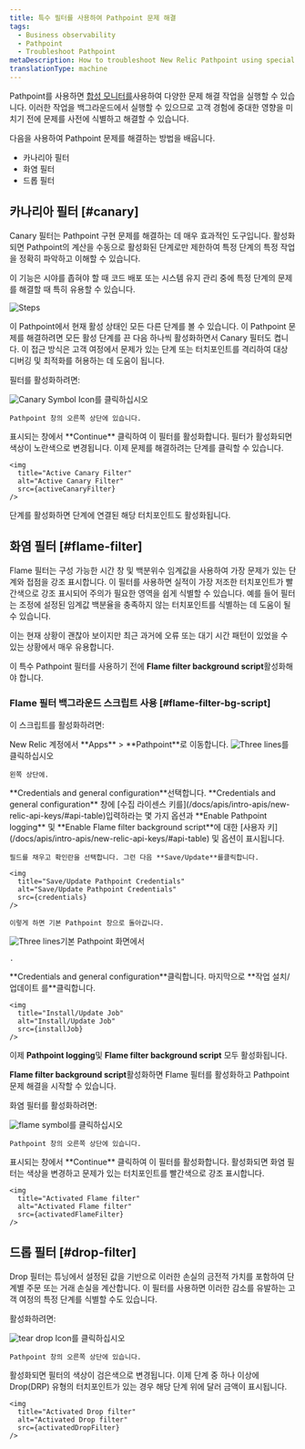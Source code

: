 ```yaml
---
title: 특수 필터를 사용하여 Pathpoint 문제 해결
tags:
  - Business observability
  - Pathpoint
  - Troubleshoot Pathpoint
metaDescription: How to troubleshoot New Relic Pathpoint using special filters (like Canary or Flame filter).
translationType: machine
---
```












Pathpoint를 사용하면 [합성 모니터를](/docs/synthetics/synthetic-monitoring/getting-started/get-started-synthetic-monitoring)사용하여 다양한 문제 해결 작업을 실행할 수 있습니다. 이러한 작업을 백그라운드에서 실행할 수 있으므로 고객 경험에 중대한 영향을 미치기 전에 문제를 사전에 식별하고 해결할 수 있습니다.

다음을 사용하여 Pathpoint 문제를 해결하는 방법을 배웁니다.

* 카나리아 필터
* 화염 필터
* 드롭 필터

## 카나리아 필터 [#canary]

Canary 필터는 Pathpoint 구현 문제를 해결하는 데 매우 효과적인 도구입니다. 활성화되면 Pathpoint의 계산을 수동으로 활성화된 단계로만 제한하여 특정 단계의 특정 작업을 정확히 파악하고 이해할 수 있습니다.

이 기능은 시야를 좁혀야 할 때 코드 배포 또는 시스템 유지 관리 중에 특정 단계의 문제를 해결할 때 특히 유용할 수 있습니다.

<img
  title="Steps"
  alt="Steps"
  src={steps}
/>

이 Pathpoint에서 현재 활성 상태인 모든 다른 단계를 볼 수 있습니다. 이 Pathpoint 문제를 해결하려면 모든 활성 단계를 끈 다음 하나씩 활성화하면서 Canary 필터도 켭니다. 이 접근 방식은 고객 여정에서 문제가 있는 단계 또는 터치포인트를 격리하여 대상 디버깅 및 최적화를 허용하는 데 도움이 됩니다.

필터를 활성화하려면:

<Steps>
  <Step>
    <img src={canaryIcon} class="inline" style={{height: "30px", width: "30px"}} alt="Canary Symbol Icon" title="Canary Symbol Icon">를 클릭하십시오</img>

    Pathpoint 창의 오른쪽 상단에 있습니다.
  </Step>

  <Step>
    표시되는 창에서 **Continue** 클릭하여 이 필터를 활성화합니다.
  </Step>

  <Step>
    필터가 활성화되면 색상이 노란색으로 변경됩니다. 이제 문제를 해결하려는 단계를 클릭할 수 있습니다.

    <img
      title="Active Canary Filter"
      alt="Active Canary Filter"
      src={activeCanaryFilter}
    />
  </Step>

  <Callout variant="tip">
    단계를 활성화하면 단계에 연결된 해당 터치포인트도 활성화됩니다.
  </Callout>
</Steps>

## 화염 필터 [#flame-filter]

Flame 필터는 구성 가능한 시간 창 및 백분위수 임계값을 사용하여 가장 문제가 있는 단계와 접점을 강조 표시합니다. 이 필터를 사용하면 실적이 가장 저조한 터치포인트가 빨간색으로 강조 표시되어 주의가 필요한 영역을 쉽게 식별할 수 있습니다. 예를 들어 필터는 조정에 설정된 임계값 백분율을 충족하지 않는 터치포인트를 식별하는 데 도움이 될 수 있습니다.

이는 현재 상황이 괜찮아 보이지만 최근 과거에 오류 또는 대기 시간 패턴이 있었을 수 있는 상황에서 매우 유용합니다.

이 특수 Pathpoint 필터를 사용하기 전에 **Flame filter background script**활성화해야 합니다.

### Flame 필터 백그라운드 스크립트 사용 [#flame-filter-bg-script]

이 스크립트를 활성화하려면:

<Steps>
  <Step>
    New Relic 계정에서 **Apps** > **Pathpoint**로 이동합니다. <img src={threeLines} class="inline" style={{height: "30px", width: "30px"}} alt="Three lines" title="Three lines">를 클릭하십시오</img>

    왼쪽 상단에.
  </Step>

  <Step>
    **Credentials and general configuration**선택합니다.
  </Step>

  <Step>
    **Credentials and general configuration** 창에 [수집 라이센스 키를](/docs/apis/intro-apis/new-relic-api-keys/#api-table)입력하라는 몇 가지 옵션과 **Enable Pathpoint logging** 및 **Enable Flame filter background script**에 대한 [사용자 키](/docs/apis/intro-apis/new-relic-api-keys/#api-table) 및 옵션이 표시됩니다.

    필드를 채우고 확인란을 선택합니다. 그런 다음 **Save/Update**를클릭합니다.

    <img
      title="Save/Update Pathpoint Credentials"
      alt="Save/Update Pathpoint Credentials"
      src={credentials}
    />

    이렇게 하면 기본 Pathpoint 창으로 돌아갑니다.
  </Step>

  <Step>
    <img src={threeLines} class="inline" style={{height: "30px", width: "30px"}} alt="Three lines" title="Three lines">기본 Pathpoint 화면에서</img>

    .
  </Step>

  <Step>
    **Credentials and general configuration**클릭합니다.
  </Step>

  <Step>
    마지막으로 **작업 설치/업데이트 를**클릭합니다.

    <img
      title="Install/Update Job"
      alt="Install/Update Job"
      src={installJob}
    />
  </Step>

  이제 **Pathpoint logging**및 **Flame filter background script** 모두 활성화됩니다.
</Steps>

**Flame filter background script**활성화하면 Flame 필터를 활성화하고 Pathpoint 문제 해결을 시작할 수 있습니다.

화염 필터를 활성화하려면:

<Steps>
  <Step>
    <img src={flameIcon} class="inline" style={{height: "30px", width: "30px"}} alt="flame symbol" title="flame symbol">를 클릭하십시오</img>

    Pathpoint 창의 오른쪽 상단에 있습니다.
  </Step>

  <Step>
    표시되는 창에서 **Continue** 클릭하여 이 필터를 활성화합니다.
  </Step>

  <Step>
    활성화되면 화염 필터는 색상을 변경하고 문제가 있는 터치포인트를 빨간색으로 강조 표시합니다.

    <img
      title="Activated Flame filter"
      alt="Activated Flame filter"
      src={activatedFlameFilter}
    />
  </Step>
</Steps>

## 드롭 필터 [#drop-filter]

Drop 필터는 튜닝에서 설정된 값을 기반으로 이러한 손실의 금전적 가치를 포함하여 단계별 주문 또는 거래 손실을 계산합니다. 이 필터를 사용하면 이러한 감소를 유발하는 고객 여정의 특정 단계를 식별할 수도 있습니다.

활성화하려면:

<Steps>
  <Step>
    <img src={tearDropIcon} class="inline" style={{height: "30px", width: "30px"}} alt="tear drop Icon" title="tear drop Icon">를 클릭하십시오</img>

    Pathpoint 창의 오른쪽 상단에 있습니다.
  </Step>

  <Step>
    활성화되면 필터의 색상이 검은색으로 변경됩니다. 이제 단계 중 하나 이상에 Drop(DRP) 유형의 터치포인트가 있는 경우 해당 단계 위에 달러 금액이 표시됩니다.

    <img
      title="Activated Drop filter"
      alt="Activated Drop filter"
      src={activatedDropFilter}
    />
  </Step>
</Steps>